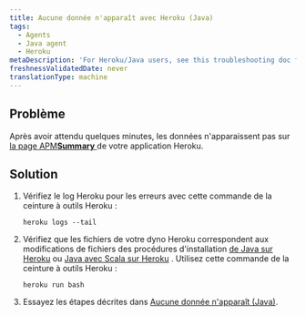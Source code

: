 ```yaml
---
title: Aucune donnée n'apparaît avec Heroku (Java)
tags:
  - Agents
  - Java agent
  - Heroku
metaDescription: 'For Heroku/Java users, see this troubleshooting doc for installation problems'
freshnessValidatedDate: never
translationType: machine
---
```


## Problème

Après avoir attendu quelques minutes, les données n&apos;apparaissent pas sur [la page APM<DNT>**Summary**</DNT> ](/docs/apm/applications-menu/monitoring/apm-overview-page)de votre application Heroku.

## Solution

1. Vérifiez le log Heroku pour les erreurs avec cette commande de la ceinture à outils Heroku :

   ```
   heroku logs --tail
   ```

2. Vérifiez que les fichiers de votre dyno Heroku correspondent aux modifications de fichiers des procédures d&apos;installation [de Java sur Heroku](/docs/agents/java-agent/heroku/java-agent-heroku) ou [Java avec Scala sur Heroku](/docs/agents/java-agent/heroku/java-agent-scala-heroku) . Utilisez cette commande de la ceinture à outils Heroku :

   ```
   heroku run bash
   ```

3. Essayez les étapes décrites dans [Aucune donnée n&apos;apparaît (Java)](/docs/agents/java-agent/troubleshooting/no-data-appears-java).